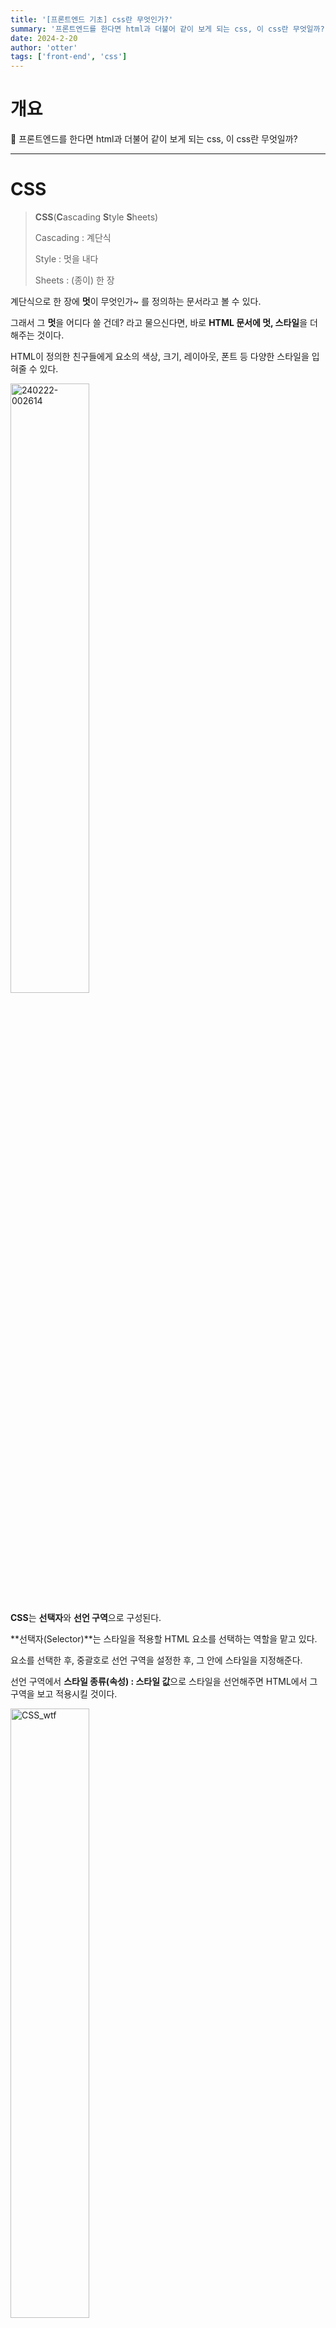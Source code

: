 ```yaml
---
title: '[프론트엔드 기초] css란 무엇인가?'
summary: '프론트엔드를 한다면 html과 더불어 같이 보게 되는 css, 이 css란 무엇일까? "Cascading Style Sheets Cascading : 계단식 Style : 멋을 내다 Sheets : (종이) 한 장" 즉, 계단식으로 한 장에 멋이 무엇인가~ 를 정의하는 문서라고 볼 수 있다. 그래서 그 멋을 어디다 쓸 건데? 라고 물으신다면, 바로 HTML 문서에 멋, 스타일을 더해주는 것이다.'
date: 2024-2-20
author: 'otter'
tags: ['front-end', 'css']
---
```


# 개요

<aside>
📝 프론트엔드를 한다면 html과 더불어 같이 보게 되는 css, 이 css란 무엇일까?

</aside>

---

# CSS

> **CSS**(**C**ascading **S**tyle **S**heets)
>
> Cascading : 계단식
>
> Style : 멋을 내다
>
> Sheets : (종이) 한 장

계단식으로 한 장에 **멋**이 무엇인가~ 를 정의하는 문서라고 볼 수 있다.

그래서 그 **멋**을 어디다 쓸 건데? 라고 물으신다면, 바로 **HTML 문서에 멋, 스타일**을 더해주는 것이다.

HTML이 정의한 친구들에게 요소의 색상, 크기, 레이아웃, 폰트 등 다양한 스타일을 입혀줄 수 있다.

<img
  src="/na-log/images/posts/1-frontend-css/240222-002614.png"
  alt="240222-002614"
  width="50%"
/>

**CSS**는 **선택자**와 **선언 구역**으로 구성된다.

**선택자(Selector)**는 스타일을 적용할 HTML 요소를 선택하는 역할을 맡고 있다.

요소를 선택한 후, 중괄호로 선언 구역을 설정한 후, 그 안에 스타일을 지정해준다.

선언 구역에서 **스타일 종류(속성) : 스타일 값**으로 스타일을 선언해주면 HTML에서 그 구역을 보고 적용시킬 것이다.

<img src="/na-log/images/common/CSS_wtf.gif" alt="CSS_wtf" width="50%" />

## Cascading

CSS에서 가장 앞의 단어인 **Cascading**은, 폭포, 위에서 아래로 쏟아지는 이라는 뜻을 가진 단어이다.

말 그대로 **위에서 아래로 적용되는 스타일 시트**라는 건데… **그래서?**

CSS을 작업하다보면, 여러 스타일 규칙이 한 요소에 적용되기도 하고, 적용될 수도 있다.

그럴 때 **우선순위**가 필요한데, 그 우선순위를 결정하는 방식을 **CSS cascading**이라고 하는 것이다.

중요한 스타일 적용 규칙이기 때문에 제대로 이해하지 못하고 남발한다면, 위의 짤방처럼 웃픈 일이 발생된다.

<img
  src="/na-log/images/posts/1-frontend-css/240222-113205.png"
  alt="240222-113205"
  width="50%"
/>

~~(아는 사람 얘기다.)~~

CSS Cascading은 다음 3가지에 의해 결정된다.

- 중요도 : CSS가 어디서 선언됐는지
- 명시도 : 선택자 특정성의 중요도가 높은지
- 선언 순서

<img src="/na-log/images/common/important.gif" alt="important" width="50%" />

### 중요도

1. HTML의 head 요소 안의 style

   이 부분에 정의된 스타일은 해당 HTML 파일 내의 요소에 직접적으로 적용된다.

   ```html
   <head>
     <style>
       p {
         color: blue;
       }
     </style>
   </head>
   ```

2. HTML의 head 요소 안의 style 내부의 @import 문

   다른 CSS 파일을 가져와서 스타일을 정의할 수 있는데, 렌더링 성능에 영향을 줄 수 있기 때문에 가급적 사용을 피하는 것이 좋다.

   ```html
   <head>
     <style>
       @import url('styles.css');
     </style>
   </head>
   ```

3. `<link>`로 연결된 CSS 파일

   HTML 문서에 외부 CSS 파일을 연결하는 표준 방법이다. 가장 많이 사용하는 방법이 아닐까 싶다.

   ```html
   <head>
     <link rel="stylesheet" type="text/css" href="styles.css" />
   </head>
   ```

4. `<link>`로 연결된 CSS 파일 내부의 @import 문

   외부 css 파일 내에서 다른 css 파일을 가져오는 것이므로 그닥 좋지 못하다.

5. 브라우저 디폴트 스타일 시트

   자체적으로 브라우저가 가지고 있는 기본적인 스타일 시트를 뜻한다.

   ```css
   /* 헤더 태그의 기본 스타일 */
   h1,
   h2,
   h3,
   h4,
   h5,
   h6 {
     font-weight: bold;
   }
   ```

<img src="/na-log/images/common/clarity.gif" alt="clarity" width="50%" />

### 명시도

명시도는 CSS 규칙이 어떤 순서로 우선권을 갖는지를 결정하는 방식이다. 이름 옆에 쓰여진 것은 명시도 점수다.

1. !important

   이름부터 중요하다…! 근데, 쓸 때 정말 잘 생각해서 써야한다. 강제로 이 스타일을 우선시 해!의 느낌이라…

   ```css
   p {
     color: red !important;
   }
   ```

2. inline 스타일 : **1000점**

   important는 예외라고 생각하고, 이 inline 스타일이 가장 높은 우선순위라고 생각하면 된다.

   ```css
   <p style="color: blue;">This is a paragraph.</p>
   ```

3. id 선택자 : **100점**

   html 태그 내의 id는 `#`으로 선택한다.

   ```css
   #unique-paragraph {
     color: green;
   }
   ```

4. class / 가상 선택자 : **10점**

   html 태그 내의 class는 `.`으로 선택하고, 가상 선택자는 `:`으로 선택한다.

&nbsp;<a class="external-link" target="_blank" href="https://developer.mozilla.org/ko/docs/Web/CSS/Pseudo-classes">가상 선택자</a>는 가상 이벤트를 뜻하는데, :link, :visited, :focus 등 다양하다.

```css
.button {
  color: yellow;
}

.button:hover {
  background-color: orange;
}
```

5. 태그 선택자 : **1점**

   태그 선택자는 우선순위가 낮다.

   ```css
   p {
     color: purple;
   }
   ```

6. 상속된 스타일

   부모 요소로부터 상속된 스타일은 직접 스타일이 명시된 것이 아니기 때문에 가장 명시도가 낮다.

   ```html
   <!doctype html>
   <html lang="en">
     <head>
       <meta charset="UTF-8" />
       <meta name="viewport" content="width=device-width, initial-scale=1.0" />
       <title>Inheritance Example</title>
       <style>
         .parent {
           color: blue; /* 부모 요소의 텍스트 색상을 파란색으로 설정 */
         }
       </style>
     </head>
     <body>
       <div class="parent">
         <!-- 부모 요소 -->
         <p>This is a paragraph with inherited color.</p>
         <!-- 자식 요소 -->
       </div>
     </body>
   </html>
   ```

<img src="/na-log/images/common/declare.webp" alt="declare" width="50%" />

### 선언 순서

늦게 선언된 스타일이 우선 적용된다.

```css
/* 첫 번째로 선언된 스타일, 적용X */
.box {
  color: red;
}

/* 두 번째로 선언된 스타일, 적용됨 */
.box {
  color: blue;
}
```

### Cascading 예시

```html
<div id="container" class="box">
  <p class="box">Hello, world!</p>
</div>
```

```css
.box {
  color: blue; /* 클래스 선택자, 10점 */
}

#container p {
  color: red; /* 아이디 선택자 + 태그 선택자, 101점 */
}

.box {
  color: green; /* 클래스 선택자, 10점 */
}
```

<img
  src="/na-log/images/posts/1-frontend-css/240222-113551.png"
  alt="240222-113551"
  width="50%"
/>

이런 코드에서는, `#container p`가 우선적용 될 것이다. 못 믿겠으면 한번 직접 해보자!

```html
<!doctype html>
<html lang="en">
  <head>
    <meta charset="UTF-8" />
    <meta name="viewport" content="width=device-width, initial-scale=1.0" />
    <title>Declaration Order Example</title>
    <style>
      /* 첫 번째로 선언된 스타일 */
      .box {
        color: red;
      }

      /* 두 번째로 선언된 스타일 */
      .box {
        color: blue;
      }
    </style>
  </head>
  <body>
    <div class="box">Hello, world</div>
  </body>
</html>
```

아래 코드로는 당연히 blue가 적용될 것이다.

<img
  src="/na-log/images/posts/1-frontend-css/240222-113624.png"
  alt="240222-113624"
  width="70%"
/>

Cascading 규칙이 어렵고, 직관적이지 못하다면 <a class="external-link" target="_blank" href="https://specificity.keegan.st">해당 사이트</a>를 이용해보자.

이름을 바꾸고, 우측 상단에 `Sort by specificity`를 누르면 자동으로 정렬해주는 마법사같은 친구다.

선택자들을 입력할 수도 있고, 선택자에 따른 점수도 표기되니 헷갈릴 때 유용하게 사용할 수 있을 것 같다.
